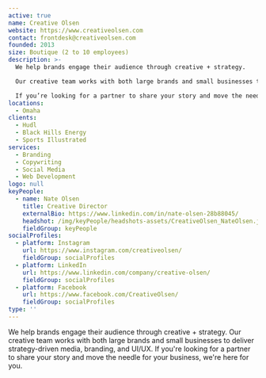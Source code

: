 ```yaml
---
active: true
name: Creative Olsen
website: https://www.creativeolsen.com
contact: frontdesk@creativeolsen.com
founded: 2013
size: Boutique (2 to 10 employees)
description: >-
  We help brands engage their audience through creative + strategy.

  Our creative team works with both large brands and small businesses to deliver strategy-driven media, branding, and UI/UX.

  If you’re looking for a partner to share your story and move the needle for your business, we’re here for you.
locations:
  - Omaha
clients:
  - Hudl
  - Black Hills Energy
  - Sports Illustrated
services:
  - Branding
  - Copywriting
  - Social Media
  - Web Development
logo: null
keyPeople:
  - name: Nate Olsen
    title: Creative Director
    externalBio: https://www.linkedin.com/in/nate-olsen-28b88045/
    headshot: /img/keyPeople/headshots-assets/CreativeOlsen_NateOlsen.jpg
    fieldGroup: keyPeople
socialProfiles:
  - platform: Instagram
    url: https://www.instagram.com/creativeolsen/
    fieldGroup: socialProfiles
  - platform: LinkedIn
    url: https://www.linkedin.com/company/creative-olsen/
    fieldGroup: socialProfiles
  - platform: Facebook
    url: https://www.facebook.com/CreativeOlsen/
    fieldGroup: socialProfiles
type: ''
---
```


We help brands engage their audience through creative + strategy. Our creative team works with both large brands and small businesses to deliver strategy-driven media, branding, and UI/UX. If you're looking for a partner to share your story and move the needle for your business, we're here for you.
